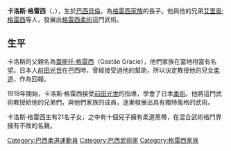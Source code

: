 {{unreferenced|time=2011-06-11T20:21:25+00:00}}
{{Infobox person
| name        = 卡洛斯·格雷西<br>（Carlos Gracie）
| image       = Carlos-Gracie.jpg
| caption     = 
| birth_date  = 1902年9月14日
| birth_place = [[巴西|巴西]][[貝倫_(巴西)|貝倫]]
| death_date      = {{death date and age|1994|10|7|1902|09|14}}
| death_place     = 巴西[[彼得羅波利斯|彼得羅波利斯]]
| occupation  = [[巴西柔術|巴西柔術]]
| title       = 
}}
'''卡洛斯·格雷西'''（{{lang-pt|Carlos Gracie}}，{{bd|1902年|9月14日|1994年|10月7日|catIdx=Gracie, Carlos}}），生於[[巴西|巴西]][[貝倫_(巴西)|貝倫]]，為[[格雷西家族|格雷西家族]]的長子。他與他的兄弟[[艾里奥·格雷西|艾里奥·格雷西]]等人，發展出[[格雷西柔術|格雷西柔術]]這門武術。
==生平==
卡洛斯的父親名為[[蓋斯托·格雷西|蓋斯托·格雷西]]（Gastão Gracie），他們家族在當地相當有名望。日本人[[前田光世|前田光世]]在巴西時，曾經接受過他的幫助，所以決定教授他的兒女[[柔道|柔道]]，作為回報。

1918年開始，卡洛斯·格雷西接受[[前田光世|前田光世]]的指導，學會了日本[[柔術|柔術]]。他將這門武術教授給他的兄弟們，與他們家族的成員，逐漸發展出具有獨特風格的武術。

卡洛斯·格雷西生有21名子女，之中有十個兒子擁有柔道黑帶，在混合武術格鬥界擁有不敗的名聲。

{{Authority control}}
{{DEFAULTSORT:Gracie, Carlos}}
{{Brazil-bio-stub}}

[[Category:巴西柔道運動員|Category:巴西柔道運動員]]
[[Category:巴西武術家|Category:巴西武術家]]
[[Category:格雷西家族|Category:格雷西家族]]